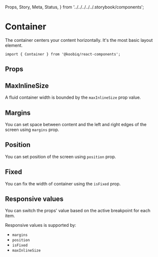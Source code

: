   Props,
  Story,
  Meta,
  Status,
} from '../../../../../.storybook/components';


<Meta of={Stories} />

# Container

<Status variant="stable" />

The container centers your content horizontally. It's the most basic layout element.

```tsx
import { Container } from '@koobiq/react-components';
```

<Story of={Stories.Base} />

## Props

<Props />

## MaxInlineSize

A fluid container width is bounded by the `maxInlineSize` prop value.

<Story of={Stories.MaxInlineSize} />

## Margins

You can set space between content and the left and right edges of the screen using `margins` prop.

<Story of={Stories.Margins} />

## Position

You can set position of the screen using `position` prop.

<Story of={Stories.Position} />

## Fixed

You can fix the width of container using the `isFixed` prop.

<Story of={Stories.Fixed} />

## Responsive values

You can switch the props' value based on the active breakpoint for each item.

Responsive values is supported by:

- `margins`
- `position`
- `isFixed`
- `maxInlineSize`

<Story of={Stories.ResponsiveValues} />
